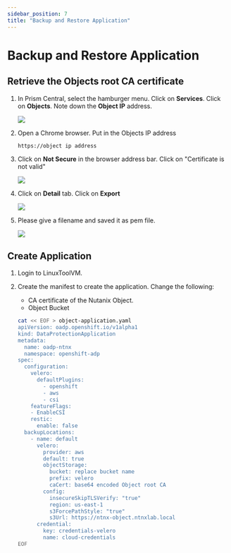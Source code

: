 ```yaml
---
sidebar_position: 7
title: "Backup and Restore Application"
---
```


# Backup and Restore Application

## Retrieve the Objects root CA certificate

1.  In Prism Central, select the hamburger menu.  Click on **Services**.  Click on **Objects**.  Note down the **Object IP** address.

    ![](ocp_oadp_images/object-cert-1.png)

2.  Open a Chrome browser.  Put in the Objects IP address

    ```bash
    https://object ip address
    ```

3.  Click on **Not Secure** in the browser address bar.  Click on "Certificate is not valid"

    ![](ocp_oadp_images/object-cert-2.png)

4.  Click on **Detail** tab.  Click on **Export**

    ![](ocp_oadp_images/object-cert-3.png)

5.  Please give a filename and saved it as pem file.

    ![](ocp_oadp_images/object-cert-4.png)

## Create Application

1.  Login to LinuxToolVM.  

2.  Create the manifest to create the application.  Change the following:
    - CA certificate of the Nutanix Object.
    - Object Bucket

    ```bash
    cat << EOF > object-application.yaml
    apiVersion: oadp.openshift.io/v1alpha1
    kind: DataProtectionApplication
    metadata:
      name: oadp-ntnx
      namespace: openshift-adp
    spec:
      configuration:
        velero:
          defaultPlugins:
            - openshift
            - aws
            - csi
        featureFlags:
        - EnableCSI
        restic:
          enable: false
      backupLocations:
        - name: default
          velero:
            provider: aws
            default: true
            objectStorage:
              bucket: replace bucket name
              prefix: velero
              caCert: base64 encoded Object root CA
            config:
              insecureSkipTLSVerify: "true"
              region: us-east-1
              s3ForcePathStyle: "true"
              s3Url: https://ntnx-object.ntnxlab.local
          credential:
            key: credentials-velero
            name: cloud-credentials
    EOF
    ```

